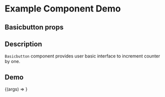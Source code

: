 
<Meta title="Example/Basicbutton" component={Basicbutton} />

# Example Component Demo

## Basicbutton props
<Props of={Basicbutton} />

## Description

`Basicbutton` component provides user basic interface to increment counter by one.

## Demo

<Canvas>
  <Story name="Example Basicbutton">
    {(args) => <Basicbutton {...args} />}
  </Story>
</Canvas>
